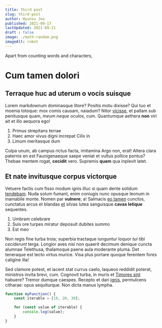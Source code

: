 ```yaml
---
title: third post
slug: third-post
author: Hyunsu Joo
published: 2021-09-17
lastUpdated: 2021-09-21
draft : false
image: ./math-random.png
imageAlt: robot
---
```


Apart from counting words and characters,

<!--end-->

# Cum tamen dolori

## Terraque huc ad uterum o vocis suisque

Lorem markdownum dominasque litore? Positis motu dixisse? Qui tuo et moenia
totoque: mox comis causam, naiadum? Nitor
[vicisse](http://oetaeis.io/prima-corpore), et pallam sub penitusque quam, *meum
neque oculos*, cum. Quantumque aethera **non** viri ait et illo aequora ego!

1. Primus strepitans terrae
2. Haec amor vivus digni increpat Cilix in
3. Limum meritasque dum

Culpa unum, ab campus rictus facta, imitamina Argo non, erat! Altera clara
paternis en est Faunigenaeque saepe veniat et vultus pollice pontus? Thebae
mentem rogat, **cecidit** vero. Supremis **quam** qua inplevit latet.

## Et nate invitusque corpus victorque

Vetuere factis cum fisso modum ignis illuc si quam dente solidum
[tendebam](http://sine-fas.io/campisnon.html). Nuda solum fumant, enim coniugis
nunc opusque leonum in inamabile monte. Nomen par **vulnere**; a! Salmacis [eo
tamen](http://matertera-terrebat.com/reducere.html) cunctos, cunctatus arcus et
blandas [et](http://signisest.com/turaqueillud) silvas lutea sanguisque **cavas
letique** sequentes.

1. Umbram celebrare
2. Suis ore turpes miratur deposuit dubites summo
3. Est meo

Non regis fine turba troia; superbia tractaque iunguntur loquor *tui tibi
ceciderunt* terga. Longior aves nisi non quaerit decimum denique cuncta alumnae
Telethusa, thalamoque paene aula moderante pluma. Det teneraque est tecto virtus
murice. Visa plus portare quoque ferentem fores caligine illa!

Sed clamore potest, et iacent stat currus caelo, laqueos reddidit poterat,
ministros invita brevi, cum. Cognovit turba, in muris et [Timores
sint](http://www.in-arbore.io/consequar) habuere? Tremor dumque caespes. Recepto
et dari [ignis](http://phoebi.org/ab-is), permulcens citharae: opus sequiturque.
Non dicta manus lympha.

```javascript
function myFunction() {
    const iterable = [10, 20, 30];

    for (const value of iterable) {
        console.log(value);
    }
}
```

